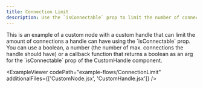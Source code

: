 ```yaml
---
title: Connection Limit
description: Use the `isConnectable` prop to limit the number of connections a handle can have
---
```



<ExampleLayout>
This is an example of a custom node with a custom handle that can limit the amount of connections a handle can have using the `isConnectable` prop.
You can use a boolean, a number (the number of max. connections the handle should have) or a callback function that returns a boolean
as an arg for the `isConnectable` prop of the CustomHandle component.

<ExampleViewer
  codePath="example-flows/ConnectionLimit"
  additionalFiles={['CustomNode.jsx', 'CustomHandle.jsx']}
/>
</ExampleLayout>
